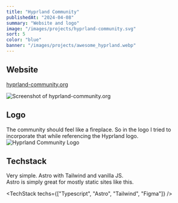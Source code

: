 ```yaml
---
title: "Hyprland Community"
publishedAt: "2024-04-08"
summary: "Website and logo"
image: "/images/projects/hyprland-community.svg"
sort: 5
color: "blue"
banner: "/images/projects/awesome_hyprland.webp"
---
```


## Website

[hyprland-community.org](https://hyprland-community.org/)

![Screenshot of hyprland-community.org](/images/projects/hyprland-community.org_.webp)

## Logo

The community should feel like a fireplace.
So in the logo I tried to incorporate that while referencing the Hyprland logo.
![Hyprland Community Logo](/images/projects/hyprland-community.svg)

## Techstack

Very simple. Astro with Tailwind and vanilla JS.<br/>
Astro is simply great for mostly static sites like this.

<TechStack techs={["Typescript", "Astro", "Tailwind", "Figma"]} />
